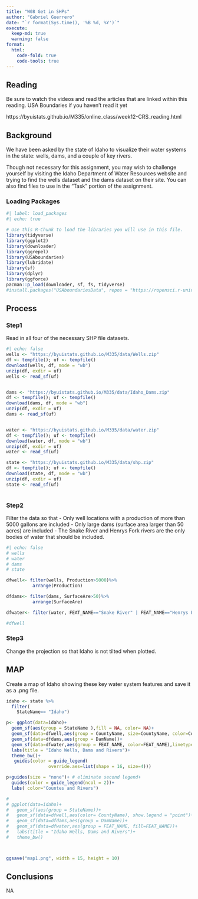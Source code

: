 ```yaml
---
title: "W08 Get in SHPs"
author: "Gabriel Guerrero"
date: "`r format(Sys.time(), '%B %d, %Y')`"
execute:
  keep-md: true
  warning: false
format:
  html:
    code-fold: true
    code-tools: true
---
```


## Reading
Be sure to watch the videos and read the articles that are linked within this reading.
USA Boundaries if you haven’t read it yet

https://byuistats.github.io/M335/online_class/week12-CRS_reading.html

## Background

We have been asked by the state of Idaho to visualize their water systems in the state: wells, dams, and a couple of key rivers.

Though not necessary for this assignment, you may wish to challenge yourself by visiting the Idaho Department of Water Resources website and trying to find the wells dataset and the dams dataset on their site. You can also find files to use in the “Task” portion of the assignment.

### Loading Packages

```r
#| label: load_packages
#| echo: true

# Use this R-Chunk to load the libraries you will use in this file.
library(tidyverse)
library(ggplot2)
library(downloader)
library(ggrepel)
library(USAboundaries)
library(lubridate)
library(sf)
library(dplyr)
library(ggforce)
pacman::p_load(downloader, sf, fs, tidyverse)
#install.packages("USAboundariesData", repos = "https://ropensci.r-universe.dev", type = "source")
```

## Process
### Step1
Read in all four of the necessary SHP file datasets.
```r
#| echo: false
wells <- "https://byuistats.github.io/M335/data/Wells.zip"
df <- tempfile(); uf <- tempfile()
download(wells, df, mode = "wb")
unzip(df, exdir = uf)
wells <- read_sf(uf)


dams <- "https://byuistats.github.io/M335/data/Idaho_Dams.zip"
df <- tempfile(); uf <- tempfile()
download(dams, df, mode = "wb")
unzip(df, exdir = uf)
dams <- read_sf(uf)


water <- "https://byuistats.github.io/M335/data/water.zip"
df <- tempfile(); uf <- tempfile()
download(water, df, mode = "wb")
unzip(df, exdir = uf)
water <- read_sf(uf)

state <- "https://byuistats.github.io/M335/data/shp.zip"
df <- tempfile(); uf <- tempfile()
download(state, df, mode = "wb")
unzip(df, exdir = uf)
state <- read_sf(uf)
 
```
### Step2

Filter the data so that
- Only well locations with a production of more than 5000 gallons are included
- Only large dams (surface area larger than 50 acres) are included
- The Snake River and Henrys Fork rivers are the only bodies of water that should be included.
```r
#| echo: false
# wells
# water
# dams
# state

dfwell<- filter(wells, Production>5000)%>%
          arrange(Production)

dfdams<- filter(dams, SurfaceAre>50)%>%
          arrange(SurfaceAre)

dfwater<- filter(water, FEAT_NAME=="Snake River" | FEAT_NAME=="Henrys Fork" )

#dfwell
```
### Step3
Change the projection so that Idaho is not tilted when plotted.



## MAP
Create a map of Idaho showing these key water system features and save it as a .png file.

```r
idaho <- state %>% 
  filter(
    StateName== "Idaho")

p<- ggplot(data=idaho)+
  geom_sf(aes(group = StateName ),fill = NA, color= NA)+
  geom_sf(data=dfwell,aes(group = CountyName, size=CountyName, color=CountyName))+
  geom_sf(data=dfdams,aes(group = DamName))+
  geom_sf(data=dfwater,aes(group = FEAT_NAME, color=FEAT_NAME),linetype = "dotted", size = 5.5)+
  labs(title = "Idaho Wells, Dams and Rivers")+
  theme_bw()+
   guides(color = guide_legend( 
                override.aes=list(shape = 16, size=4)))

p+guides(size = "none")+ # eliminate second legend+
  guides(color = guide_legend(ncol = 2))+
  labs( color="Countes and Rivers")

# 
# ggplot(data=idaho)+
#   geom_sf(aes(group = StateName))+
#   geom_sf(data=dfwell,aes(color= CountyName), show.legend = "point")+
#   geom_sf(data=dfdams,aes(group = DamName))+
#   geom_sf(data=dfwater,aes(group = FEAT_NAME, fill=FEAT_NAME))+
#   labs(title = "Idaho Wells, Dams and Rivers")+
#   theme_bw()



ggsave("map1.png", width = 15, height = 10)  
```



## Conclusions

NA
